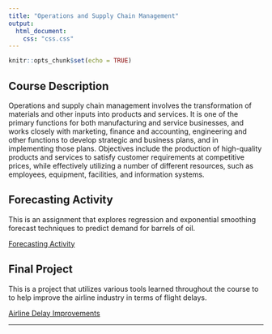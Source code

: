 ```yaml
---
title: "Operations and Supply Chain Management"
output:
  html_document:
    css: "css.css"
---
```


```r
knitr::opts_chunk$set(echo = TRUE)
```

## Course Description

Operations and supply chain management involves the transformation of materials and other inputs into products and services. It is one of the primary functions for both manufacturing and service businesses, and works closely with marketing, finance and accounting, engineering and other functions to develop strategic and business plans, and in implementing those plans. Objectives include the production of high-quality products and services to satisfy customer requirements at competitive prices, while effectively utilizing a number of different resources, such as employees, equipment, facilities, and information systems.

## Forecasting Activity

This is an assignment that explores regression and exponential smoothing forecast techniques to predict demand for barrels of oil.

[Forecasting Activity](Supply_Chain/Forecasting Homework Assignment.pdf)

## Final Project

This is a project that utilizes various tools learned throughout the course to to help improve the airline industry in terms of flight delays.

[Airline Delay Improvements](Supply_Chain/Final Project.pdf)

__________